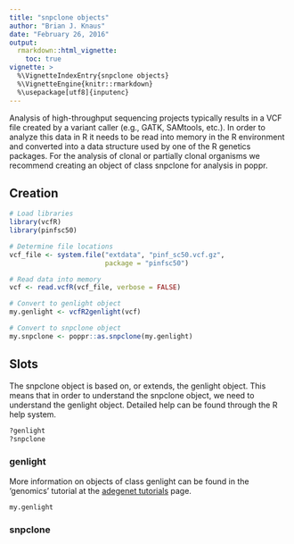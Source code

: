 ```yaml
---
title: "snpclone objects"
author: "Brian J. Knaus"
date: "February 26, 2016"
output:
  rmarkdown::html_vignette:
    toc: true
vignette: >
  %\VignetteIndexEntry{snpclone objects}
  %\VignetteEngine{knitr::rmarkdown}
  %\usepackage[utf8]{inputenc}
---
```



Analysis of high-throughput sequencing projects typically results in a VCF file created by a variant caller (e.g., GATK, SAMtools, etc.).
In order to analyze this data in R it needs to be read into memory in the R environment and converted into a data structure used by one of the R genetics packages.
For the analysis of clonal or partially clonal organisms we recommend creating an object of class snpclone for analysis in poppr.



## Creation


```r
# Load libraries
library(vcfR)
library(pinfsc50)

# Determine file locations
vcf_file <- system.file("extdata", "pinf_sc50.vcf.gz",
                        package = "pinfsc50")

# Read data into memory
vcf <- read.vcfR(vcf_file, verbose = FALSE)

# Convert to genlight object
my.genlight <- vcfR2genlight(vcf)

# Convert to snpclone object
my.snpclone <- poppr::as.snpclone(my.genlight)
```


## Slots


The snpclone object is based on, or extends, the genlight object.
This means that in order to understand the snpclone object, we need to understand the genlight object.
Detailed help can be found through the R help system.


```r
?genlight
?snpclone
```


### genlight


More information on objects of class genlight can be found in the 'genomics' tutorial at the [adegenet tutorials](https://github.com/thibautjombart/adegenet/wiki/Tutorials) page.




```r
my.genlight
```


### snpclone





